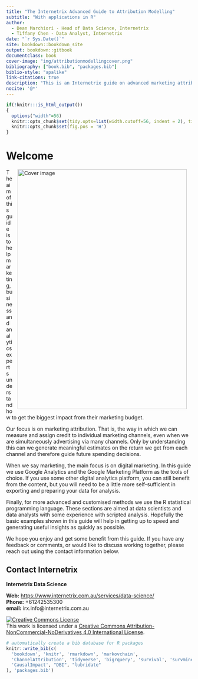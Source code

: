 ```yaml
--- 
title: "The Internetrix Advanced Guide to Attribution Modelling"
subtitle: "With applications in R"
author:  
  - Dean Marchiori - Head of Data Science, Internetrix
  - Tiffany Chen - Data Analyst, Internetrix
date: "`r Sys.Date()`"
site: bookdown::bookdown_site
output: bookdown::gitbook
documentclass: book
cover-image: "img/attributionmodellingcover.png"  
bibliography: ["book.bib", "packages.bib"]
biblio-style: "apalike"
link-citations: true
description: "This is an Internetrix guide on advanced marketing attribution modelling for eCommerce data"
nocite: '@*'
---
```


```r
if(!knitr:::is_html_output())
{
  options("width"=56)
  knitr::opts_chunk$set(tidy.opts=list(width.cutoff=56, indent = 2), tidy = TRUE)
  knitr::opts_chunk$set(fig.pos = 'H')
}
```


# Welcome

<img src="img/attributionmodellingcover.png" width="459" height="649" alt="Cover image" align="right" style="margin: 0 1em 0 1em" />

The aim of this guide is to help marketing, business and analytics experts 
understand how to get the biggest impact from their marketing budget.  

Our focus is on marketing attribution. That is, the way in which we can measure
and assign credit to individual marketing channels, even when we are 
simultaneously advertising via many channels. Only by understanding this can
we generate meaningful estimates on the return we get from each channel and
therefore guide future spending decisions.  

When we say marketing, the main focus is on digital marketing. In this guide
we use Google Analytics and the Google Marketing Platform as the 
tools of choice. If you use some other digital analytics platform, you can 
still benefit from the content, but you will need to be a little more self-sufficient in 
exporting and preparing your data for analysis.  

Finally, for more advanced and customised methods we use the R statistical
programming language. These sections are aimed at data scientists and
data analysts with some experience with scripted analysis. Hopefully the 
basic examples shown in this guide will help in getting up to speed and generating
useful insights as quickly as possible.  

We hope you enjoy and get some benefit from this guide. If you have any 
feedback or comments, or would like to discuss working together, please reach
out using the contact information below.  


## Contact Internetrix  

**Internetrix Data Science**

**Web:** [https://www.internetrix.com.au/services/data-science/](https://www.internetrix.com.au/services/data-science/)   
**Phone:** +61242535300  
**email:** irx.info@internetrix.com.au  


<a rel="license" href="http://creativecommons.org/licenses/by-nc-nd/4.0/"><img alt="Creative Commons License" style="border-width:0" src="https://i.creativecommons.org/l/by-nc-nd/4.0/88x31.png" /></a><br />This work is licensed under a <a rel="license" href="http://creativecommons.org/licenses/by-nc-nd/4.0/">Creative Commons Attribution-NonCommercial-NoDerivatives 4.0 International License</a>.



```r
# automatically create a bib database for R packages
knitr::write_bib(c(
  'bookdown', 'knitr', 'rmarkdown', 'markovchain', 
  'ChannelAttribution', 'tidyverse', 'bigrquery', 'survival', 'survminer',
  'CausalImpact', "DBI", "lubridate"
), 'packages.bib')
```





